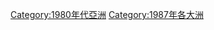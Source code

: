 {{Commonscat|1987 in Asia}}
{{Catmore}}
{{Year by category
| m = 1
| c = 9
| d = 8
| y = 7
| cat = 亞洲
| sortkey = 1981
| in = 
| parent = 依年份劃分的20世紀亞洲
| subcat = 1987年各大洲
}}

[[Category:1980年代亞洲|Category:1980年代亞洲]]
[[Category:1987年各大洲|Category:1987年各大洲]]